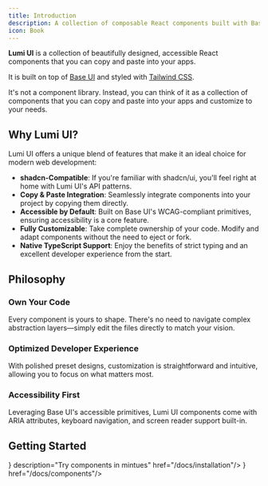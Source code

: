 ```yaml
---
title: Introduction
description: A collection of composable React components built with Base UI and Tailwind CSS, designed for clarity, speed, and complete code ownership. Inspired by Shadcn.
icon: Book
---
```



**Lumi UI** is a collection of beautifully designed, accessible React components that you can copy and paste into your apps.

It is built on top of [Base UI](https://base-ui.com/) and styled with [Tailwind CSS](https://tailwindcss.com/).

It's not a component library. Instead, you can think of it as a collection of components that you can copy and paste into your apps and customize to your needs.

## Why Lumi UI?

Lumi UI offers a unique blend of features that make it an ideal choice for modern web development:

- **shadcn-Compatible**: If you're familiar with shadcn/ui, you'll feel right at home with Lumi UI's API patterns.
- **Copy & Paste Integration**: Seamlessly integrate components into your project by copying them directly.
- **Accessible by Default**: Built on Base UI's WCAG-compliant primitives, ensuring accessibility is a core feature.
- **Fully Customizable**: Take complete ownership of your code. Modify and adapt components without the need to eject or fork.
- **Native TypeScript Support**: Enjoy the benefits of strict typing and an excellent developer experience from the start.

## Philosophy

### Own Your Code

Every component is yours to shape. There's no need to navigate complex abstraction layers—simply edit the files directly to match your vision.

### Optimized Developer Experience

With polished preset designs, customization is straightforward and intuitive, allowing you to focus on what matters most.

### Accessibility First

Leveraging Base UI's accessible primitives, Lumi UI components come with ARIA attributes, keyboard navigation, and screen reader support built-in.

## Getting Started

<div className="flex flex-col md:flex-row gap-4 md:justify-between">
  <CTACard title="Installation Guide" icon={<PlayIcon/>} description="Try components in mintues" href="/docs/installation"/>
  <CTACard title="Browse Components" icon={<DiamondIcon/>} href="/docs/components"/>
</div>


